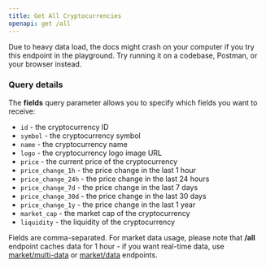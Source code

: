 ```yaml
---
title: Get All Cryptocurrencies
openapi: get /all
---
```


<Warning>
  Due to heavy data load, the docs might crash on your computer if you try this
  endpoint in the playground. Try running it on a codebase, Postman, or your
  browser instead.
</Warning>

### Query details

The **fields** query parameter allows you to specify which fields you want to receive:

- `id` - the cryptocurrency ID
- `symbol` - the cryptocurrency symbol
- `name` - the cryptocurrency name
- `logo` - the cryptocurrency logo image URL
- `price` - the current price of the cryptocurrency
- `price_change_1h` - the price change in the last 1 hour
- `price_change_24h` - the price change in the last 24 hours
- `price_change_7d` - the price change in the last 7 days
- `price_change_30d` - the price change in the last 30 days
- `price_change_1y` - the price change in the last 1 year
- `market_cap` - the market cap of the cryptocurrency
- `liquidity` - the liquidity of the cryptocurrency

Fields are comma-separated. For market data usage, please note that **/all** endpoint caches data for 1 hour - if you want real-time data, use [market/multi-data](api-reference/endpoint/market-multi-data)
or [market/data](api-reference/endpoint/market-data) endpoints.
